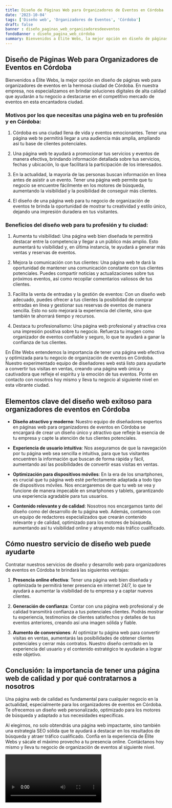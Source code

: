 ```yaml
---
title: Diseño de Páginas Web para Organizadores de Eventos en Córdoba
date: '2023-10-04'
tags: ['Diseño web', 'Organizadores de Eventos', 'Córdoba']
draft: false
banner : diseño_paginas_web_organizadoresdeeventos
fondoBanner : diseño_pagina_web_córdoba
summary: Bienvenidos a Élite Webs, la mejor opción en diseño de páginas web para organizadores de eventos en la hermosa ciudad de Córdoba. En nuestra empresa, nos especializamos en brindar soluciones digitales de alta calidad que ayudarán a tu negocio a destacarse en el competitivo mercado de eventos en esta encantadora ciudad.
---
```


## Diseño de Páginas Web para Organizadores de Eventos en Córdoba

Bienvenidos a Élite Webs, la mejor opción en diseño de páginas web para organizadores de eventos en la hermosa ciudad de Córdoba. En nuestra empresa, nos especializamos en brindar soluciones digitales de alta calidad que ayudarán a tu negocio a destacarse en el competitivo mercado de eventos en esta encantadora ciudad.

### Motivos por los que necesitas una página web en tu profesión y en Córdoba:

1. Córdoba es una ciudad llena de vida y eventos emocionantes. Tener una página web te permitirá llegar a una audiencia más amplia, ampliando así tu base de clientes potenciales.

2. Una página web te ayudará a promocionar tus servicios y eventos de manera efectiva, brindando información detallada sobre tus servicios, fechas y ubicación, lo que facilitará la participación de los interesados.

3. En la actualidad, la mayoría de las personas buscan información en línea antes de asistir a un evento. Tener una página web permite que tu negocio se encuentre fácilmente en los motores de búsqueda, aumentando la visibilidad y la posibilidad de conseguir más clientes.

4. El diseño de una página web para tu negocio de organización de eventos te brinda la oportunidad de mostrar tu creatividad y estilo único, dejando una impresión duradera en tus visitantes.

### Beneficios del diseño web para tu profesión y tu ciudad:

1. Aumenta tu visibilidad: Una página web bien diseñada te permitirá destacar entre la competencia y llegar a un público más amplio. Esto aumentará tu visibilidad y, en última instancia, te ayudará a generar más ventas y reservas de eventos.

2. Mejora la comunicación con tus clientes: Una página web te dará la oportunidad de mantener una comunicación constante con tus clientes potenciales. Puedes compartir noticias y actualizaciones sobre tus próximos eventos, así como recopilar comentarios valiosos de tus clientes.

3. Facilita la venta de entradas y la gestión de eventos: Con un diseño web adecuado, puedes ofrecer a tus clientes la posibilidad de comprar entradas en línea y gestionar sus reservas de eventos de manera sencilla. Esto no solo mejorará la experiencia del cliente, sino que también te ahorrará tiempo y recursos.

4. Destaca tu profesionalismo: Una página web profesional y atractiva crea una impresión positiva sobre tu negocio. Refuerza tu imagen como organizador de eventos confiable y seguro, lo que te ayudará a ganar la confianza de tus clientes.

En Élite Webs entendemos la importancia de tener una página web efectiva y optimizada para tu negocio de organización de eventos en Córdoba. Nuestro experimentado equipo de diseñadores web está listo para ayudarte a convertir tus visitas en ventas, creando una página web única y cautivadora que refleje el espíritu y la emoción de tus eventos. Ponte en contacto con nosotros hoy mismo y lleva tu negocio al siguiente nivel en esta vibrante ciudad.

<GifSeo />

<Cta />

## Elementos clave del diseño web exitoso para organizadores de eventos en Córdoba

- **Diseño atractivo y moderno**: Nuestro equipo de diseñadores expertos en páginas web para organizadores de eventos en Córdoba se encargará de crear un diseño único y atractivo que refleje la esencia de tu empresa y capte la atención de tus clientes potenciales.

- **Experiencia de usuario intuitiva**: Nos aseguramos de que la navegación por tu página web sea sencilla e intuitiva, para que tus visitantes encuentren la información que buscan de forma rápida y fácil, aumentando así las posibilidades de convertir esas visitas en ventas.

- **Optimización para dispositivos móviles**: En la era de los smartphones, es crucial que tu página web esté perfectamente adaptada a todo tipo de dispositivos móviles. Nos encargaremos de que tu web se vea y funcione de manera impecable en smartphones y tablets, garantizando una experiencia agradable para tus usuarios.

- **Contenido relevante y de calidad**: Nosotros nos encargamos tanto del diseño como del desarrollo de tu página web. Además, contamos con un equipo de redactores especializados que crearán contenido relevante y de calidad, optimizado para los motores de búsqueda, aumentando así tu visibilidad online y atrayendo más tráfico cualificado.

## Cómo nuestro servicio de diseño web puede ayudarte

Contratar nuestros servicios de diseño y desarrollo web para organizadores de eventos en Córdoba te brindará las siguientes ventajas:

1. **Presencia online efectiva**: Tener una página web bien diseñada y optimizada te permitirá tener presencia en internet 24/7, lo que te ayudará a aumentar la visibilidad de tu empresa y a captar nuevos clientes.

2. **Generación de confianza**: Contar con una página web profesional y de calidad transmitirá confianza a tus potenciales clientes. Podrás mostrar tu experiencia, testimonios de clientes satisfechos y detalles de tus eventos anteriores, creando así una imagen sólida y fiable.

3. **Aumento de conversiones**: Al optimizar tu página web para convertir visitas en ventas, aumentarás las posibilidades de obtener clientes potenciales y cerrar más contratos. Nuestro diseño centrado en la experiencia del usuario y el contenido estratégico te ayudarán a lograr este objetivo.

## Conclusión: la importancia de tener una página web de calidad y por qué contratarnos a nosotros

Una página web de calidad es fundamental para cualquier negocio en la actualidad, especialmente para los organizadores de eventos en Córdoba. Te ofrecemos un diseño web personalizado, optimizado para los motores de búsqueda y adaptado a tus necesidades específicas.

Al elegirnos, no solo obtendrás una página web impactante, sino también una estrategia SEO sólida que te ayudará a destacar en los resultados de búsqueda y atraer tráfico cualificado. Confía en la experiencia de Élite Webs y sácale el máximo provecho a tu presencia online. Contáctanos hoy mismo y lleva tu negocio de organización de eventos al siguiente nivel.

<Video />

<CtaBot job='Organizadores de Eventos' city='Córdoba'/>

<Gmaps query='Córdoba+españa+maps' />